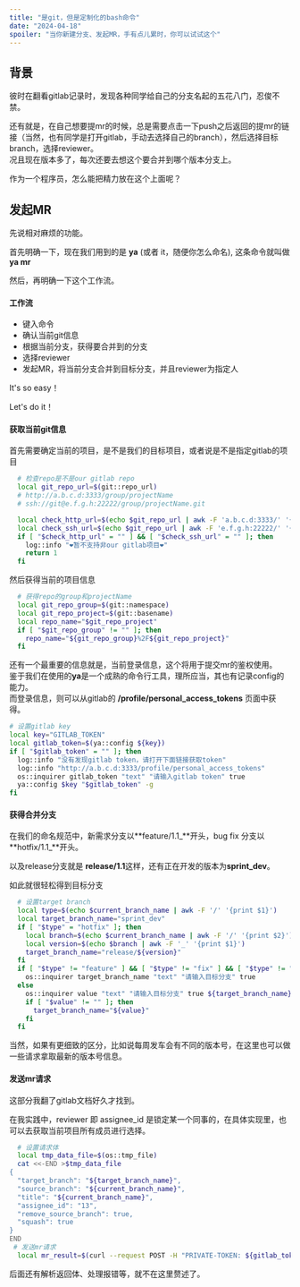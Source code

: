 ```yaml
---
title: "是git，但是定制化的bash命令"
date: "2024-04-18"
spoiler: "当你新建分支、发起MR，手有点儿累时，你可以试试这个"
---
```


## 背景
彼时在翻看gitlab记录时，发现各种同学给自己的分支名起的五花八门，忍俊不禁。

还有就是，在自己想要提mr的时候，总是需要点击一下push之后返回的提mr的链接（当然，也有同学是打开gitlab，手动去选择自己的branch），然后选择目标branch，选择reviewer。  
况且现在版本多了，每次还要去想这个要合并到哪个版本分支上。

作为一个程序员，怎么能把精力放在这个上面呢？

## 发起MR
先说相对麻烦的功能。

首先明确一下，现在我们用到的是 **ya** (或者 it，随便你怎么命名), 这条命令就叫做 **ya mr**

然后，再明确一下这个工作流。

#### 工作流

* 键入命令
* 确认当前git信息
* 根据当前分支，获得要合并到的分支
* 选择reviewer
* 发起MR，将当前分支合并到目标分支，并且reviewer为指定人

It's so easy！

Let's do it！

#### 获取当前git信息

首先需要确定当前的项目，是不是我们的目标项目，或者说是不是指定gitlab的项目

```bash
  # 检查repo是不是our gitlab repo
  local git_repo_url=$(git::repo_url)
  # http://a.b.c.d:3333/group/projectName
  # ssh://git@e.f.g.h:22222/group/projectName.git

  local check_http_url=$(echo $git_repo_url | awk -F 'a.b.c.d:3333/' '{print $2}')
  local check_ssh_url=$(echo $git_repo_url | awk -F 'e.f.g.h:22222/' '{print $2}')
  if [ "$check_http_url" = "" ] && [ "$check_ssh_url" = "" ]; then
    log::info "❤️暂不支持非our gitlab项目❤️"
    return 1
  fi
```

然后获得当前的项目信息

```bash
  # 获得repo的group和projectName
  local git_repo_group=$(git::namespace)
  local git_repo_project=$(git::basename)
  local repo_name="$git_repo_project"
  if [ "$git_repo_group" != "" ]; then
    repo_name="${git_repo_group}%2F${git_repo_project}"
  fi
```

还有一个最重要的信息就是，当前登录信息，这个将用于提交mr的鉴权使用。  
鉴于我们在使用的**ya**是一个成熟的命令行工具，理所应当，其也有记录config的能力。  
而登录信息，则可以从gitlab的 **/profile/personal_access_tokens** 页面中获得。

```bash
# 设置gitlab key
local key="GITLAB_TOKEN"
local gitlab_token=$(ya::config ${key})
if [ "$gitlab_token" = "" ]; then
  log::info "没有发现gitlab token，请打开下面链接获取token"
  log::info "http://a.b.c.d:3333/profile/personal_access_tokens"
  os::inquirer gitlab_token "text" "请输入gitlab token" true
  ya::config $key "$gitlab_token" -g
fi
```

#### 获得合并分支

在我们的命名规范中，新需求分支以**feature/1.1\_**开头，bug fix 分支以 **hotfix/1.1\_**开头。

以及release分支就是 **release/1.1**这样，还有正在开发的版本为**sprint_dev**。

如此就很轻松得到目标分支
```bash
  # 设置target branch
  local type=$(echo $current_branch_name | awk -F '/' '{print $1}')
  local target_branch_name="sprint_dev"
  if [ "$type" = "hotfix" ]; then
    local branch=$(echo $current_branch_name | awk -F '/' '{print $2}')
    local version=$(echo $branch | awk -F '_' '{print $1}')
    target_branch_name="release/${version}"
  fi
  if [ "$type" != "feature" ] && [ "$type" != "fix" ] && [ "$type" != "hotfix" ]; then
    os::inquirer target_branch_name "text" "请输入目标分支" true
  else
    os::inquirer value "text" "请输入目标分支" true ${target_branch_name}
    if [ "$value" != "" ]; then
      target_branch_name="${value}"
    fi
  fi
```

当然，如果有更细致的区分，比如说每周发车会有不同的版本号，在这里也可以做一些请求拿取最新的版本号信息。

#### 发送mr请求

这部分我翻了gitlab文档好久才找到。

在我实践中，reviewer 即 assignee_id 是锁定某一个同事的，在具体实现里，也可以去获取当前项目所有成员进行选择。

```bash
  # 设置请求体
  local tmp_data_file=$(os::tmp_file)
  cat <<-END >$tmp_data_file
{
  "target_branch": "${target_branch_name}",
  "source_branch": "${current_branch_name}",
  "title": "${current_branch_name}",
  "assignee_id": "13",
  "remove_source_branch": true,
  "squash": true
}
END
 # 发送mr请求
  local mr_result=$(curl --request POST -H "PRIVATE-TOKEN: ${gitlab_token}" -H "Content-Type: application/json" -d @${tmp_data_file} "http://a.b.c.d:3333/api/v4/projects/${repo_name}/merge_requests" 2>/dev/null)
```

后面还有解析返回体、处理报错等，就不在这里赘述了。


